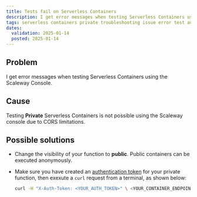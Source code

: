 ```yaml
---
title: Tests fail on Serverless Containers
description: I get error messages when testing Serverless Containers using the Scaleway Console
tags: serverless containers private troubleshooting issue error test authentication token unable
dates:
  validation: 2025-01-14
  posted: 2025-01-14
---
```


## Problem

I get error messages when testing Serverless Containers using the Scaleway Console.

## Cause

Testing **Private** Serverless Containers is not possible using the Scaleway console due to CORS limitations.

## Possible solutions

- Change the visibility of your function to **public**. Public containers can be executed anonymously.

- Make sure you have created an [authentication token](/serverless-containers/how-to/create-auth-token-from-console/) for your private function, then exexute a `curl` request from a terminal, as shown below:
    ```sh
    curl -H "X-Auth-Token: <YOUR_AUTH_TOKEN>" \ <YOUR_CONTAINER_ENDPOINT>
    ```